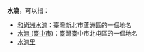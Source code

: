 '''水湳'''，可以指：
*[[和尚洲水湳|和尚洲水湳]]：臺灣新北市蘆洲區的一個地名
*[[水湳_(臺中市)|水湳 (臺中市)]]：臺灣臺中市北屯區的一個地名
*[[水湳里|水湳里]]

{{disambig|cat=二字地名消歧义}}